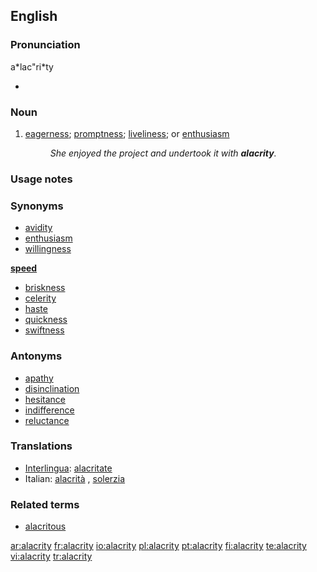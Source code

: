 ==English==

===Pronunciation===
a*lac"ri*ty
*{{audio|en-us-alacrity.ogg|Audio (US)}}

===Noun===
{{en-noun|alacrities}}

# [[eagerness]]; [[promptness]]; [[liveliness]]; or [[enthusiasm]]
#:''She enjoyed the project and undertook it with '''alacrity'''.''

===Usage notes===

===Synonyms===
* [[avidity]]
* [[enthusiasm]]
* [[willingness]]
'''[[speed]]'''
* [[briskness]]
* [[celerity]]
* [[haste]]
* [[quickness]]
* [[swiftness]]

===Antonyms===
* [[apathy]]
* [[disinclination]]
* [[hesitance]]
* [[indifference]]
* [[reluctance]]

===Translations===
{{rfc-level|Translations at L3+}}
*[[Interlingua]]: [[alacritate]]
*Italian: [[alacrità]] {{f}}, [[solerzia]] {{f}}

===Related terms===
* [[alacritous]]

[[ar:alacrity]]
[[fr:alacrity]]
[[io:alacrity]]
[[pl:alacrity]]
[[pt:alacrity]]
[[fi:alacrity]]
[[te:alacrity]]
[[vi:alacrity]]
[[tr:alacrity]]
